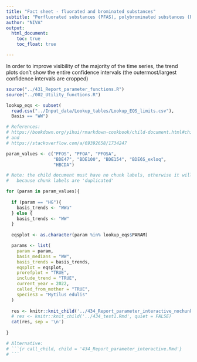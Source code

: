 ```yaml
---
title: "Fact sheet - fluorated and brominated substances"
subtitle: "Perfluorated substances (PFAS), polybrominated substances (PBDE), and hexachlorobenzene (HBCD)"
author: "NIVA"
output: 
  html_document:
    toc: true
    toc_float: true

---
```


In order to improve visibility of the majority of the time series, the trend plots don't show the entire confidence intervals (the outermost/largest confidence intervals are cropped)  

```r

source("../431_Report_parameter_functions.R")
source("../002_Utility_functions.R")

lookup_eqs <- subset(
  read.csv("../Input_data/Lookup_tables/Lookup_EQS_limits.csv"),
  Basis == "WW")

```



```r

# References:
# https://bookdown.org/yihui/rmarkdown-cookbook/child-document.html#child-document
# and
# https://stackoverflow.com/a/69392658/1734247 

param_values <- c("PFOS", "PFOA", "PFOSA", 
                  "BDE47", "BDE100", "BDE154", "BDE6S_exloq", 
                  "HBCDA")

# Note: the child document must have no chunk labels, otherwise it will stop in the start of he second round
#   because chunk labels are 'duplicated'

for (param in param_values){
  
  if (param == "HG"){
    basis_trends <- "WWa"
  } else {
    basis_trends <- "WW"
  }
  
  eqsplot <- as.character(param %in% lookup_eqs$PARAM)

  params <- list(
    param = param,
    basis_medians = "WW",
    basis_trends = basis_trends,
    eqsplot = eqsplot,
    prorefplot = "TRUE",
    include_trend = "TRUE",
    current_year = 2022,
    called_from_mother = "TRUE",
    species3 = "Mytilus edulis"
  )
  
  res <- knitr::knit_child('../434_Report_parameter_interactive_nochunklabels.Rmd', quiet = TRUE)
  # res <- knitr::knit_child('../434_test1.Rmd', quiet = FALSE)
  cat(res, sep = '\n')
  
}

# Alternative:
# ```{r call_child, child = '434_Report_parameter_interactive.Rmd'}
# ```

```

